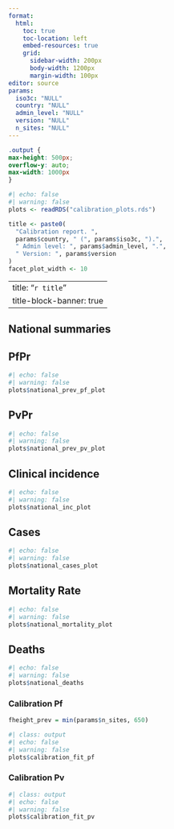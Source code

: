 ```yaml
---
format: 
  html:
    toc: true
    toc-location: left
    embed-resources: true
    grid:
      sidebar-width: 200px
      body-width: 1200px
      margin-width: 100px
editor: source
params:
  iso3c: "NULL"
  country: "NULL"
  admin_level: "NULL"
  version: "NULL"
  n_sites: "NULL"
---
```


```css
.output {
max-height: 500px;
overflow-y: auto;
max-width: 1000px
}
```

```r
#| echo: false
#| warning: false
plots <- readRDS("calibration_plots.rds")

title <- paste0(
  "Calibration report. ",
  params$country, " (", params$iso3c, ").",
  " Admin level: ", params$admin_level, ".",
  " Version: ", params$version
)
facet_plot_width <- 10
```

---
title: "`r title`"
title-block-banner: true
---

## National summaries

::: panel-tabset

## PfPr

```r
#| echo: false
#| warning: false
plots$national_prev_pf_plot
```

## PvPr

```r
#| echo: false
#| warning: false
plots$national_prev_pv_plot
```

## Clinical incidence

```r
#| echo: false
#| warning: false
plots$national_inc_plot
```

## Cases

```r
#| echo: false
#| warning: false
plots$national_cases_plot
```

## Mortality Rate

```r
#| echo: false
#| warning: false
plots$national_mortality_plot
```

## Deaths

```r
#| echo: false
#| warning: false
plots$national_deaths
```
:::


### Calibration Pf

```r
fheight_prev = min(params$n_sites, 650)
```

```r
#| class: output
#| echo: false
#| warning: false
plots$calibration_fit_pf
```

### Calibration Pv

```r
#| class: output
#| echo: false
#| warning: false
plots$calibration_fit_pv
```

